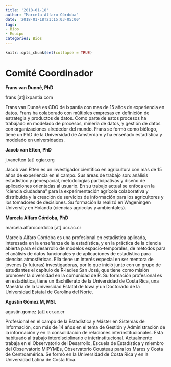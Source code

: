 ```yaml
---
title: '2018-01-18'
author: "Marcela Alfaro Córdoba"
date: '2018-01-18T21:15:03-05:00'
tags:
- Bios
- Equipo
categories: Bios
---
```


```r
knitr::opts_chunk$set(collapse = TRUE)
```

# Comité Coordinador

**Frans van Dunné, PhD**

frans [at] ixpantia.com


Frans van Dunné es CDO de ixpantia con mas de 15 años de experiencia en datos. Frans ha colaborado con múltiples empresas en definición de estrategia y productos de datos. Como parte de estos procesos ha trabajado en modelado de procesos, minería de datos, y gestión de datos con organizaciones alrededor del mundo. Frans se formó como biólogo, tiene un PhD de la Universidad de Amsterdam y ha enseñado estadística y modelado en universidades.

**Jacob van Etten, PhD**

j.vanetten [at] cgiar.org


Jacob van Etten es un investigador científico en agricultura con más de 15 años de experiencia en el
campo. Sus áreas de trabajo son: análisis estadístico y geoespacial, metodologías participativas y
diseño de aplicaciones orientadas al usuario. En su trabajo actual se enfoca en la "ciencia ciudadana"
para la experimentación agrícola colaborativa y distribuida y la creación de servicios de información para los agricultores y los tomadores de decisiones. Su formación la realizó en Wageningen University en
Holanda (ciencias agrícolas y ambientales).

**Marcela Alfaro Córdoba, PhD**

marcela.alfarocordoba [at] ucr.ac.cr

Marcela Alfaro Córdoba es una profesional en estadística aplicada, interesada en la enseñanza de la estadística, y en la práctica de la ciencia abierta para el desarrollo de modelos espacio-temporales, de métodos para el análisis de datos funcionales y de aplicaciones de estadística para ciencias atmosféricas. Ella tiene un interés especial en ser mentora de jóvenes (y futuras) investigadoras, por lo que inició junto con un grupo de estudiantes el capítulo de R-ladies San José, que tiene como misión promover la diversidad en la comunidad de R. Su formación profesional es en estadística, tiene un Bachillerato de la Universidad de Costa Rica, una Maestría de la Universidad Estatal de Iowa y un Doctorado de la Universidad Estatal de Carolina del Norte.


**Agustín Gómez M, MSI.**

agustin.gomez [at] ucr.ac.cr

Profesional en el campo de la Estadística y Máster en Sistemas de Información, con más de 14 años en el tema de Gestión y Administración de la información y en la consolidación de relaciones interinstitucionales. Está habituado al trabajo interdisciplinario e interinstitucional. Actualmente trabaja en el Observatorio del Desarrollo, Escuela de Estadística y miembro del Observatorio MiPYMEs, Observatorio Cousteau para los Mares y Costa de Centroamérica. Se formó en la Universidad de Costa Rica y en la Universidad Latina de Costa Rica. 


